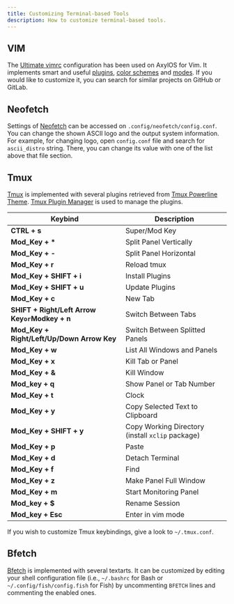 ```yaml
---
title: Customizing Terminal-based Tools
description: How to customize terminal-based tools.
---
```


## VIM

The [Ultimate vimrc](https://github.com/amix/vimrc) configuration has been used on AxylOS for Vim. It implements smart and useful [plugins](https://github.com/amix/vimrc#included-plugins), [color schemes](https://github.com/amix/vimrc#included-color-schemes) and [modes](https://github.com/amix/vimrc#included-modes). If you would like to customize it, you can search for similar projects on GitHub or GitLab.

## Neofetch

Settings of [Neofetch](https://github.com/dylanaraps/neofetch) can be accessed on `.config/neofetch/config.conf`. You can change the shown ASCII logo and the output system information. For example, for changing logo, open `config.conf` file and search for `ascii_distro` string. There, you can change its value with one of the list above that file section.

## Tmux

[Tmux](https://github.com/tmux/tmux) is implemented with several plugins retrieved from [Tmux Powerline Theme](https://github.com/wfxr/tmux-power). [Tmux Plugin Manager](https://github.com/tmux-plugins/tpm) is used to manage the plugins.

| Keybind | Description |
| ------- | ----------- |
| **CTRL + s**| Super/Mod Key |
| **Mod_Key + \*** | Split Panel Vertically |
| **Mod_Key + -** | Split Panel Horizontal |
| **Mod_Key + r** | Reload tmux |
| **Mod_Key + SHIFT + i** | Install Plugins |
| **Mod_Key + SHIFT + u** | Update Plugins |
| **Mod_Key + c** | New Tab |
| **SHIFT + Right/Left Arrow Key` or `Modkey + n** | Switch Between Tabs |
| **Mod_Key + Right/Left/Up/Down Arrow Key** | Switch Between Splitted Panels |
| **Mod_Key + w** | List All Windows and Panels |
| **Mod_Key + x** | Kill Tab or Panel |
| **Mod_Key + &** | Kill Window |
| **Mod_key + q** | Show Panel or Tab Number |
| **Mod_Key + t** | Clock |
| **Mod_Key + y** | Copy Selected Text to Clipboard |
| **Mod_Key + SHIFT + y** | Copy Working Directory (install `xclip` package) |
| **Mod_Key + p** | Paste |
| **Mod_Key + d** | Detach Terminal |
| **Mod_Key + f** | Find |
| **Mod_Key + z** | Make Panel Full Window |
| **Mod_Key + m** | Start Monitoring Panel |
| **Mod_key + $** | Rename Session |
| **Mod_key + Esc** | Enter in vim mode|

If you wish to customize Tmux keybindings, give a look to `~/.tmux.conf`.

## Bfetch

[Bfetch](https://github.com/NNBnh/bfetch) is implemented with several textarts. It can be customized by editing your shell configuration file (i.e., `~/.bashrc` for Bash or `~/.config/fish/config.fish` for Fish) by uncommenting `BFETCH` lines and commenting the enabled ones.

<ImageComponent />

